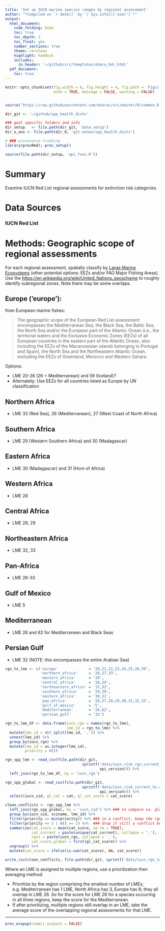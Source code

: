 ```yaml
---
title: 'Set up IUCN marine species ranges by regional assessment'
author: "*Compiled on `r date()` by `r Sys.info()['user']`*"
output: 
  html_document:
    code_folding: hide
    toc: true
    toc_depth: 3
    toc_float: yes
    number_sections: true
    theme: cerulean
    highlight: haddock
    includes: 
      in_header: '~/github/src/templates/ohara_hdr.html'
  pdf_document:
    toc: true
---
```


``` r

knitr::opts_chunk$set(fig.width = 6, fig.height = 4, fig.path = 'Figs/',
                      echo = TRUE, message = FALSE, warning = FALSE)


source('https://raw.githubusercontent.com/oharac/src/master/R/common.R')

dir_git <- '~/github/spp_health_dists'

### goal specific folders and info
dir_setup   <- file.path(dir_git, 'data_setup')
dir_o_anx <- file.path(dir_O, 'git-annex/spp_health_dists')

# ### provenance tracking
library(provRmd); prov_setup()

source(file.path(dir_setup, 'api_fxns.R'))

```

# Summary

Examine IUCN Red List regional assessments for extinction risk categories.

# Data Sources

### IUCN Red List

# Methods: Geographic scope of regional assessments

For each regional assessment, spatially classify by [Large Marine Ecosystems](https://upload.wikimedia.org/wikipedia/commons/4/4d/Global_map_of_large_marine_ecosystems.jpg) (other potential options: EEZs and/or FAO Major Fishing Areas).  Use the [https://en.wikipedia.org/wiki/United_Nations_geoscheme](UN geoscheme) to roughly identify subregional zones.  Note there may be some overlaps.

## Europe ('europe'):

from European marine fishes: 

> The geographic scope of the European Red List assessment
encompasses the Mediterranean Sea, the Black Sea, the
Baltic Sea, the North Sea and/or the European part of
the Atlantic Ocean (i.e., the territorial waters and the
Exclusive Economic Zones (EEZs) of all European
countries in the eastern part of the Atlantic Ocean,
also including the EEZs of the Macaronesian islands
belonging to Portugal and Spain), the North Sea and
the Northeastern Atlantic Ocean, excluding the EEZs of
Greenland, Morocco and Western Sahara.

Options: 

* LME 20-26 (26 = Mediterranean) and 59 (Iceland)?
* Alternately: Use EEZs for all countries listed as Europe by UN classification

## Northern Africa 

* LME 33 (Red Sea), 26 (Mediterranean), 27 (West Coast of North Africa)

## Southern Africa 

* LME 29 (Western Southern Africa) and 30 (Madagascar)

## Eastern Africa 

* LME 30 (Madagascar) and 31 (Horn of Africa)

## Western Africa   

* LME 28

## Central Africa  

* LME 28, 29

## Northeastern Africa 

* LME 32, 33

## Pan-Africa 

* LME 26-33

## Gulf of Mexico 

* LME 5

## Mediterranean

* LME 26 and 62 for Mediterranean and Black Seas

## Persian Gulf

* LME 32 (NOTE: this encompasses the entire Arabian Sea)

``` r

rgn_to_lme <- c('europe'              = '20,21,22,23,24,25,26,59',
                'northern_africa'     = '26,27,33',
                'western_africa'      = '28', 
                'central_africa'      = '28,29',
                'northeastern_africa' = '32,33',
                'southern_africa'     = '29,30',
                'eastern_africa'      = '30,31',
                'pan-africa'          = '26,27,28,29,30,31,32,33',
                'gulf_of_mexico'      = '5',
                'mediterranean'       = '26,62', 
                'persian_gulf'        = '32')

rgn_to_lme_df <- data.frame(iucn_rgn = names(rgn_to_lme),
                            lme_id = rgn_to_lme) %>%
  mutate(lme_id = str_split(lme_id, ',')) %>%
  unnest(lme_id) %>%
  group_by(iucn_rgn) %>%
  mutate(lme_id = as.integer(lme_id),
         priority = n())

rgn_spp_lme <- read_csv(file.path(dir_git, 
                                   sprintf('data/iucn_risk_rgn_current_%s.csv', 
                                           api_version))) %>%
  left_join(rgn_to_lme_df, by = 'iucn_rgn')

rgn_spp_global <- read_csv(file.path(dir_git, 
                                   sprintf('data/iucn_risk_current_%s.csv', 
                                           api_version))) %>%
  select(iucn_sid, gl_cat = cat, gl_cat_score = cat_score)

clean_conflicts <- rgn_spp_lme %>%
  left_join(rgn_spp_global, by = 'iucn_sid') %>% ### to compare vs. global scores
  group_by(iucn_sid, sciname, lme_id) %>%
  filter(priority == min(priority)) %>% ### in a conflict, keep the rgn with fewer LMEs
  filter(priority <= 3 | n() == 1) %>%  ### drop if still a conflict between rgns with many LMEs
  summarize(cat_score = mean(cat_score, na.rm = TRUE),
            cat_current = paste(unique(cat_current), collapse = ','),
            rgns = paste(iucn_rgn, collapse = ','),
            cat_score_global = first(gl_cat_score)) %>%
  ungroup() %>%
  mutate(cat_score = ifelse(is.nan(cat_score), NA, cat_score))

write_csv(clean_conflicts, file.path(dir_git, sprintf('data/iucn_rgn_to_lme_%s.csv', api_version)))

```

Where an LME is assigned to multiple regions, use a prioritization then averaging method:

* Prioritize by the region comprising the smallest number of LMEs; e.g. Mediterranean has 1 LME, North Africa has 3, Europe has 8; they all overlap in LME 26.  So for the score for LME 26 for a species occurring in all three regions, keep the score for the Mediterranean.
* If after prioritizing, multiple regions still overlap in an LME, take the average score of the overlapping regional assessments for that LME.

-----

``` r

prov_wrapup(commit_outputs = FALSE)

```

